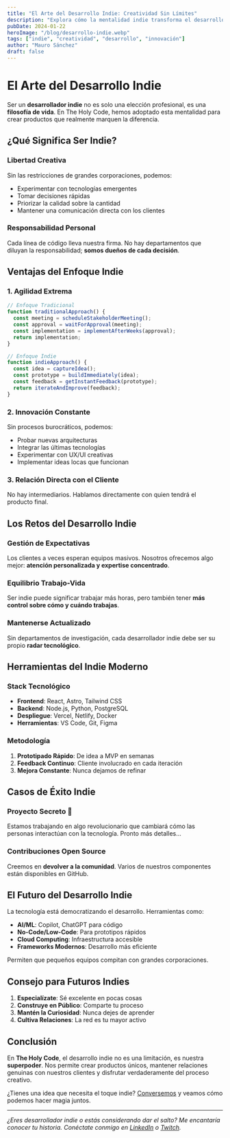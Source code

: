 ---
title: "El Arte del Desarrollo Indie: Creatividad Sin Límites"
description: "Explora cómo la mentalidad indie transforma el desarrollo de software, permitiendo innovación sin restricciones corporativas."
pubDate: 2024-01-22
heroImage: "/blog/desarrollo-indie.webp"
tags: ["indie", "creatividad", "desarrollo", "innovación"]
author: "Mauro Sánchez"
draft: false
---

# El Arte del Desarrollo Indie

Ser un **desarrollador indie** no es solo una elección profesional, es una **filosofía de vida**. En The Holy Code, hemos adoptado esta mentalidad para crear productos que realmente marquen la diferencia.

## ¿Qué Significa Ser Indie?

### Libertad Creativa
Sin las restricciones de grandes corporaciones, podemos:
- Experimentar con tecnologías emergentes
- Tomar decisiones rápidas
- Priorizar la calidad sobre la cantidad
- Mantener una comunicación directa con los clientes

### Responsabilidad Personal
Cada línea de código lleva nuestra firma. No hay departamentos que diluyan la responsabilidad; **somos dueños de cada decisión**.

## Ventajas del Enfoque Indie

### 1. **Agilidad Extrema**
```typescript
// Enfoque Tradicional
function traditionalApproach() {
  const meeting = scheduleStakeholderMeeting();
  const approval = waitForApproval(meeting);
  const implementation = implementAfterWeeks(approval);
  return implementation;
}

// Enfoque Indie
function indieApproach() {
  const idea = captureIdea();
  const prototype = buildImmediately(idea);
  const feedback = getInstantFeedback(prototype);
  return iterateAndImprove(feedback);
}
```

### 2. **Innovación Constante**
Sin procesos burocráticos, podemos:
- Probar nuevas arquitecturas
- Integrar las últimas tecnologías
- Experimentar con UX/UI creativas
- Implementar ideas locas que funcionan

### 3. **Relación Directa con el Cliente**
No hay intermediarios. Hablamos directamente con quien tendrá el producto final.

## Los Retos del Desarrollo Indie

### Gestión de Expectativas
Los clientes a veces esperan equipos masivos. Nosotros ofrecemos algo mejor: **atención personalizada y expertise concentrado**.

### Equilibrio Trabajo-Vida
Ser indie puede significar trabajar más horas, pero también tener **más control sobre cómo y cuándo trabajas**.

### Mantenerse Actualizado
Sin departamentos de investigación, cada desarrollador indie debe ser su propio **radar tecnológico**.

## Herramientas del Indie Moderno

### Stack Tecnológico
- **Frontend**: React, Astro, Tailwind CSS
- **Backend**: Node.js, Python, PostgreSQL
- **Despliegue**: Vercel, Netlify, Docker
- **Herramientas**: VS Code, Git, Figma

### Metodología
1. **Prototipado Rápido**: De idea a MVP en semanas
2. **Feedback Continuo**: Cliente involucrado en cada iteración
3. **Mejora Constante**: Nunca dejamos de refinar

## Casos de Éxito Indie

### Proyecto Secreto 🤫
Estamos trabajando en algo revolucionario que cambiará cómo las personas interactúan con la tecnología. Pronto más detalles...

### Contribuciones Open Source
Creemos en **devolver a la comunidad**. Varios de nuestros componentes están disponibles en GitHub.

## El Futuro del Desarrollo Indie

La tecnología está democratizando el desarrollo. Herramientas como:
- **AI/ML**: Copilot, ChatGPT para código
- **No-Code/Low-Code**: Para prototipos rápidos
- **Cloud Computing**: Infraestructura accesible
- **Frameworks Modernos**: Desarrollo más eficiente

Permiten que pequeños equipos compitan con grandes corporaciones.

## Consejo para Futuros Indies

1. **Especialízate**: Sé excelente en pocas cosas
2. **Construye en Público**: Comparte tu proceso
3. **Mantén la Curiosidad**: Nunca dejes de aprender
4. **Cultiva Relaciones**: La red es tu mayor activo

## Conclusión

En **The Holy Code**, el desarrollo indie no es una limitación, es nuestra **superpoder**. Nos permite crear productos únicos, mantener relaciones genuinas con nuestros clientes y disfrutar verdaderamente del proceso creativo.

¿Tienes una idea que necesita el toque indie? [Conversemos](mailto:mauro.sanchez.simental@gmail.com) y veamos cómo podemos hacer magia juntos.

---

*¿Eres desarrollador indie o estás considerando dar el salto? Me encantaría conocer tu historia. Conéctate conmigo en [LinkedIn](https://linkedin.com/in/mesanchez91) o [Twitch](https://twitch.tv/holycode).* 